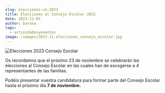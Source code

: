 ```yaml
---
slug: elecciones-ce-2023
title: Elecciones al Consejo Escolar 2023
date: 2023-11-03
author: barona
tags:
  - actividadesyeventos
image: /images/2023.11.elecciones_consejo_escolar.jpg
---
```



![Elecciones 2023 Consejo Escolar](/images/2023.11.elecciones_consejo_escolar.jpg "Elecciones 2023 Consejo Escolar")

Os recordamos que el próximo 23 de noviembre se celebrarán las elecciones al Consejo Escolar en las cuales han de escogerse a 4 representantes de las familias.

P﻿odéis presentar vuestra candidatura para formar parte del Consejo Escolar hasta el próximo día **7 de noviembre.**